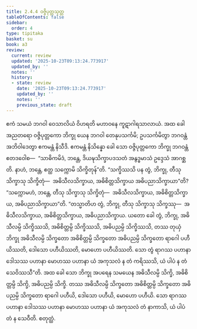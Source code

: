```yaml
---
title: 2.4.4 ဝဇ္ဇိပုတ္တသုတ္တ
tableOfContents: false
sidebar:
  order: 4
type: tipitaka
basket: su
book: a3
review:
  current: review
  updated: '2025-10-23T09:13:24.773917'
  updated_by: ''
  notes: ''
  history:
  - state: review
    date: '2025-10-23T09:13:24.773917'
    updated_by: ''
    notes: ''
    previous_state: draft
---
```



<ReviewStatus review={frontmatter.review} showDetails={true} />

<HypothesisAnnotation frontmatter={frontmatter} />

<DynamicBreadcrumb />

<Division number="85" book="a3" e="ch" v="15" p="231">

<Paragraph number="736" book="a3">
ဧကံ သမယံ ဘဂဝါ ဝေသာလိယံ ဝိဟရတိ မဟာဝနေ ကူဋာဂါရသာလာယံ. အထ ခေါ အညတရော ဝဇ္ဇိပုတ္တကော ဘိက္ခု ယေန ဘဂဝါ တေနုပသင်္ကမိ; ဥပသင်္ကမိတွာ ဘဂဝန္တံ အဘိဝါဒေတွာ ဧကမန္တံ နိသီဒိ. ဧကမန္တံ နိသိန္နော ခေါ သော ဝဇ္ဇိပုတ္တကော ဘိက္ခု ဘဂဝန္တံ ဧတဒဝေါစ—  “သာဓိကမိဒံ, ဘန္တေ, ဒိယဍ္ဎသိက္ခာပဒသတံ အနွဒ္ဓမာသံ ဥဒ္ဒေသံ အာဂစ္ဆတိ. နာဟံ, ဘန္တေ, ဧတ္ထ သက္ကောမိ သိက္ခိတုန်”တိ. “သက္ခိဿသိ ပန တွံ, ဘိက္ခု, တီသု သိက္ခာသု သိက္ခိတုံ—  အဓိသီလသိက္ခာယ, အဓိစိတ္တသိက္ခာယ အဓိပညာသိက္ခာယာ”တိ? “သက္ကောမဟံ, ဘန္တေ, တီသု သိက္ခာသု သိက္ခိတုံ—  အဓိသီလသိက္ခာယ, အဓိစိတ္တသိက္ခာယ, အဓိပညာသိက္ခာယာ”တိ. “တသ္မာတိဟ တွံ, ဘိက္ခု, တီသု သိက္ခာသု သိက္ခဿု—  အဓိသီလသိက္ခာယ, အဓိစိတ္တသိက္ခာယ, အဓိပညာသိက္ခာယ.
</Paragraph>

<Paragraph number="737" book="a3">
ယတော ခေါ တွံ, ဘိက္ခု, အဓိသီလမ္ပိ သိက္ခိဿသိ, အဓိစိတ္တမ္ပိ သိက္ခိဿသိ, အဓိပညမ္ပိ သိက္ခိဿသိ, တဿ တုယှံ ဘိက္ခု အဓိသီလမ္ပိ သိက္ခတော အဓိစိတ္တမ္ပိ သိက္ခတော အဓိပညမ္ပိ သိက္ခတော ရာဂေါ ပဟီယိဿတိ, ဒေါသော ပဟီယိဿတိ, မောဟော ပဟီယိဿတိ. သော တွံ ရာဂဿ ပဟာနာ ဒေါသဿ ပဟာနာ မောဟဿ ပဟာနာ ယံ အကုသလံ န တံ ကရိဿသိ, ယံ ပါပံ န တံ သေဝိဿသီ”တိ.
</Paragraph>

<Paragraph number="738" book="a3">
အထ ခေါ သော ဘိက္ခု အပရေန သမယေန အဓိသီလမ္ပိ သိက္ခိ, အဓိစိတ္တမ္ပိ သိက္ခိ, အဓိပညမ္ပိ သိက္ခိ. တဿ အဓိသီလမ္ပိ သိက္ခတော အဓိစိတ္တမ္ပိ သိက္ခတော အဓိပညမ္ပိ သိက္ခတော ရာဂေါ ပဟီယိ, ဒေါသော ပဟီယိ, မောဟော ပဟီယိ. သော ရာဂဿ ပဟာနာ ဒေါသဿ ပဟာနာ မောဟဿ ပဟာနာ ယံ အကုသလံ တံ နာကာသိ, ယံ ပါပံ တံ န သေဝီတိ.

</Paragraph>
</Division>

<Paragraph number="739" type="center" book="a3">
စတုတ္ထံ.
</Paragraph>